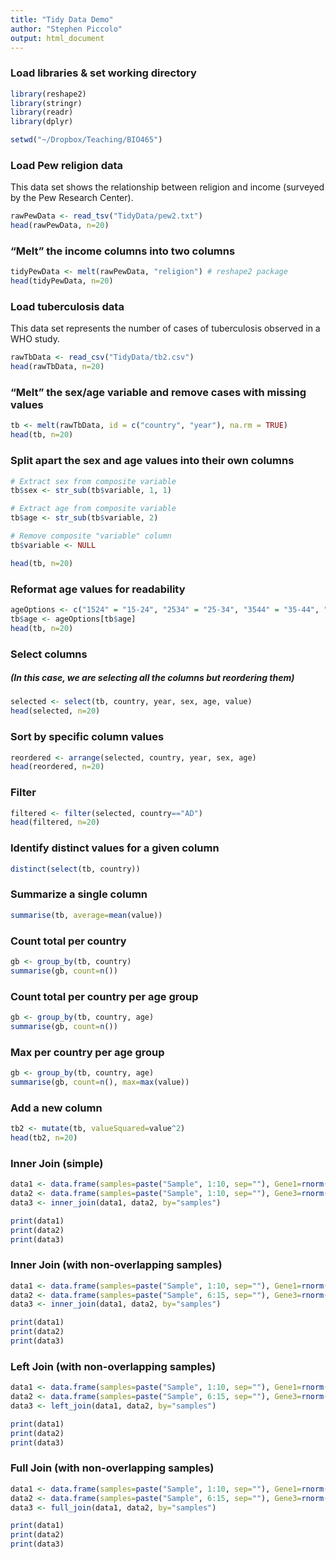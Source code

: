 ```yaml
---
title: "Tidy Data Demo"
author: "Stephen Piccolo"
output: html_document
---
```


### Load libraries & set working directory

```r
library(reshape2)
library(stringr)
library(readr)
library(dplyr)

setwd("~/Dropbox/Teaching/BIO465")
```

### Load Pew religion data

This data set shows the relationship between religion and income (surveyed by the Pew Research Center).

```r
rawPewData <- read_tsv("TidyData/pew2.txt")
head(rawPewData, n=20)
```

### "Melt" the income columns into two columns

```r
tidyPewData <- melt(rawPewData, "religion") # reshape2 package
head(tidyPewData, n=20)
```

### Load tuberculosis data

This data set represents the number of cases of tuberculosis observed in a WHO study.

```r
rawTbData <- read_csv("TidyData/tb2.csv")
head(rawTbData, n=20)
```

### "Melt" the sex/age variable and remove cases with missing values

```r
tb <- melt(rawTbData, id = c("country", "year"), na.rm = TRUE)
head(tb, n=20)
```

### Split apart the sex and age values into their own columns

```r
# Extract sex from composite variable
tb$sex <- str_sub(tb$variable, 1, 1)

# Extract age from composite variable
tb$age <- str_sub(tb$variable, 2)

# Remove composite "variable" column
tb$variable <- NULL

head(tb, n=20)
```

### Reformat age values for readability

```r
ageOptions <- c("1524" = "15-24", "2534" = "25-34", "3544" = "35-44", "4554" = "45-54", "5564" = "55-64", "65" = "65+")
tb$age <- ageOptions[tb$age]
head(tb, n=20)
```

### Select columns

##### (In this case, we are selecting all the columns but reordering them)

```r
selected <- select(tb, country, year, sex, age, value)
head(selected, n=20)
```

### Sort by specific column values

```r
reordered <- arrange(selected, country, year, sex, age)
head(reordered, n=20)
```

### Filter

```r
filtered <- filter(selected, country=="AD")
head(filtered, n=20)
```

### Identify distinct values for a given column

```r
distinct(select(tb, country))
```

### Summarize a single column

```r
summarise(tb, average=mean(value))
```

### Count total per country

```r
gb <- group_by(tb, country)
summarise(gb, count=n())
```

### Count total per country per age group

```r
gb <- group_by(tb, country, age)
summarise(gb, count=n())
```

### Max per country per age group

```r
gb <- group_by(tb, country, age)
summarise(gb, count=n(), max=max(value))
```

### Add a new column

```r
tb2 <- mutate(tb, valueSquared=value^2)
head(tb2, n=20)
```

### Inner Join (simple)

```r
data1 <- data.frame(samples=paste("Sample", 1:10, sep=""), Gene1=rnorm(10), Gene2=rnorm(10))
data2 <- data.frame(samples=paste("Sample", 1:10, sep=""), Gene3=rnorm(10), Gene4=rnorm(10))
data3 <- inner_join(data1, data2, by="samples")

print(data1)
print(data2)
print(data3)
```

### Inner Join (with non-overlapping samples)

```r
data1 <- data.frame(samples=paste("Sample", 1:10, sep=""), Gene1=rnorm(10), Gene2=rnorm(10))
data2 <- data.frame(samples=paste("Sample", 6:15, sep=""), Gene3=rnorm(10), Gene4=rnorm(10))
data3 <- inner_join(data1, data2, by="samples")

print(data1)
print(data2)
print(data3)
```

### Left Join (with non-overlapping samples)

```r
data1 <- data.frame(samples=paste("Sample", 1:10, sep=""), Gene1=rnorm(10), Gene2=rnorm(10))
data2 <- data.frame(samples=paste("Sample", 6:15, sep=""), Gene3=rnorm(10), Gene4=rnorm(10))
data3 <- left_join(data1, data2, by="samples")

print(data1)
print(data2)
print(data3)
```

### Full Join (with non-overlapping samples)

```r
data1 <- data.frame(samples=paste("Sample", 1:10, sep=""), Gene1=rnorm(10), Gene2=rnorm(10))
data2 <- data.frame(samples=paste("Sample", 6:15, sep=""), Gene3=rnorm(10), Gene4=rnorm(10))
data3 <- full_join(data1, data2, by="samples")

print(data1)
print(data2)
print(data3)
```